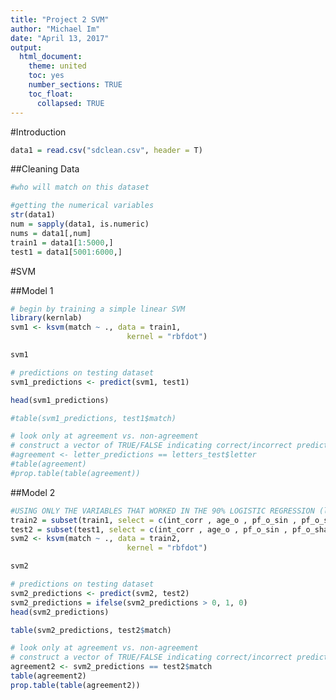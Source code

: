 ---
title: "Project 2 SVM"
author: "Michael Im"
date: "April 13, 2017"
output:   
  html_document: 
    theme: united
    toc: yes
    number_sections: TRUE
    toc_float:
      collapsed: TRUE
---

#Introduction

```{r, include = F}

data1 = read.csv("sdclean.csv", header = T)

```

##Cleaning Data

```{r}
#who will match on this dataset

#getting the numerical variables
str(data1)
num = sapply(data1, is.numeric)
nums = data1[,num]
train1 = data1[1:5000,]
test1 = data1[5001:6000,]

```

#SVM

##Model 1

```{r}

# begin by training a simple linear SVM
library(kernlab)
svm1 <- ksvm(match ~ ., data = train1,
                          kernel = "rbfdot")

svm1

# predictions on testing dataset
svm1_predictions <- predict(svm1, test1)

head(svm1_predictions)

#table(svm1_predictions, test1$match)

# look only at agreement vs. non-agreement
# construct a vector of TRUE/FALSE indicating correct/incorrect predictions
#agreement <- letter_predictions == letters_test$letter
#table(agreement)
#prop.table(table(agreement))

```

##Model 2

```{r}

#USING ONLY THE VARIABLES THAT WORKED IN THE 90% LOGISTIC REGRESSION (log_all7)
train2 = subset(train1, select = c(int_corr , age_o , pf_o_sin , pf_o_sha , attr_o , fun_o , amb_o , prob_o , met_o , career_c , imprace , exercise , gaming , movies , concerts , exphappy , attr2_1 , intel2_1, match))
test2 = subset(test1, select = c(int_corr , age_o , pf_o_sin , pf_o_sha , attr_o , fun_o , amb_o , prob_o , met_o , career_c , imprace , exercise , gaming , movies , concerts , exphappy , attr2_1 , intel2_1, match))
svm2 <- ksvm(match ~ ., data = train2,
                          kernel = "rbfdot")

svm2

# predictions on testing dataset
svm2_predictions <- predict(svm2, test2)
svm2_predictions = ifelse(svm2_predictions > 0, 1, 0)
head(svm2_predictions)

table(svm2_predictions, test2$match)

# look only at agreement vs. non-agreement
# construct a vector of TRUE/FALSE indicating correct/incorrect predictions
agreement2 <- svm2_predictions == test2$match
table(agreement2)
prop.table(table(agreement2))

```












